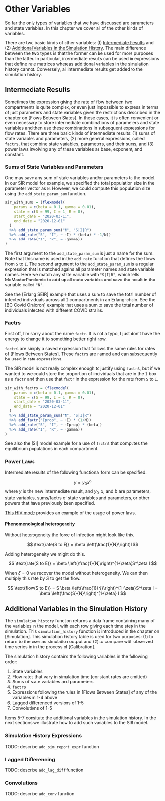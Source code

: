 # Other Variables

So far the only types of variables that we have discussed are parameters and state variables. In this chapter we cover all of the other kinds of variables.

There are two basic kinds of other variables: (1) [Intermediate Results] and (2) [Additional Variables in the Simulation History]. The main difference between the two types is that the former can be used for more purposes than the latter. In particular, intermediate results can be used in expressions that define rate matrices whereas additional variables in the simulation history cannot. Conversely, all intermediate results get added to the simulation history.

## Intermediate Results

Sometimes the expression giving the rate of flow between two compartments is quite complex, or even just impossible to express in terms of just parameters and state variables given the restrictions described in the chapter on [Flows Between States]. In these cases, it is often convenient or even necessary to store intermediate combinations of parameters and state variables and then use these combinations in subsequent expressions for flow rates.  There are three basic kinds of intermediate results: (1) sums of state variables and parameters, (2) more general expressions, called `factr`s, that combine state variables, parameters, and their sums, and (3) power laws involving any of these variables as base, exponent, and constant.

### Sums of State Variables and Parameters

One may save any sum of state variables and/or parameters to the model. In our SIR model for example, we specified the total population size in the parameter vector as `N`. However, we could compute this population size using the `add_state_param_sum` function.
```r
sir_with_sums = (flexmodel(
    params = c(beta = 0.1, gamma = 0.01),
    state = c(S = 99, I = 1, R = 0),
    start_date = "2020-03-11",
    end_date = "2020-12-01"
  )
  %>% add_state_param_sum("N", "S|I|R")
  %>% add_rate("S", "I", ~ (I) * (beta) * (1/N))
  %>% add_rate("I", "R", ~ (gamma))
)
```

The first argument to the `add_state_param_sum` is just a name for the sum. Note that this name is used in the `add_rate` function that defines the flows from `S` to `I`. The second argument to the `add_state_param_sum` is a regular expression that is matched agains all parameter names and state variable names. Here we match any state variable with `"S|I|R"`, which tells McMasterPandemic to add up all state variables and save the result in the variable called `"N"`.

See the [Erlang SEIR] example that uses a sum to save the total number of infected individuals across all `I` compartments in an Erlang-chain. See the [BC Covid Omicron] example that uses a sum to save the total number of individuals infected with different COVID strains.

### Factrs

First off, I'm sorry about the name `factr`. It is not a typo, I just don't have the energy to change it to something better right now.

`factr`s are simply a saved expression that follows the same rules for rates of [Flows Between States]. These `factr`s are named and can subsequently be used in rate expressions.

The SIR model is not really complex enough to justify using `factr`s, but if we wanted to we could store the proportion of individuals that are in the `I` box as a `factr` and then use that `factr` in the expression for the rate from `S` to `I`.
```r
sir_with_factrs = (flexmodel(
    params = c(beta = 0.1, gamma = 0.01),
    state = c(S = 99, I = 1, R = 0),
    start_date = "2020-03-11",
    end_date = "2020-12-01"
  )
  %>% add_state_param_sum("N", "S|I|R")
  %>% add_factr("Iprop", ~ (I) * (1/N))
  %>% add_rate("S", "I", ~ (Iprop) * (beta))
  %>% add_rate("I", "R", ~ (gamma))
)
```

See also the [SI] model example for a use of `factr`s that computes the equilibrium populations in each compartment.

### Power Laws

Intermediate results of the following functional form can be specified.

$$
y = y_0x^b
$$
where $y$ is the new intermediate result, and $y_0$, $x$, and $b$ are parameters, state variables, sums/factrs of state variables and parameters, or other powers that have previously been specified.

[This HIV mode](#granich-hiv-model) provides an example of the usage of power laws.

#### Phenomenological heterogeneity

Without heterogeneity the force of infection might look like this.

$$
\text{rate(S to E)} = \beta \left(\frac{1}{N}\right)I
$$

Adding heterogeneity we might do this.

$$
\text{rate(S to E)} = \beta \left(\frac{1}{N}\right)^{1+\zeta}S^\zeta I
$$

When $\zeta = 0$ we recover the model without heterogeneity.  We can then multiply this rate by $S$ to get the flow.

$$
\text{flow(S to E)} = S \beta \left(\frac{1}{N}\right)^{1+\zeta}S^\zeta I = \beta \left(\frac{S}{N}\right)^{1+\zeta} I
$$

## Additional Variables in the Simulation History

The `simulation_history` function returns a data frame containing many of the variables in the model, with each row giving each time step in the simulation. This `simulation_history` function is introduced in the chapter on [Simulation]. This simulation history table is used for two purposes: (1) to return to the user as simulation output and (2) to compare with observed time series in in the process of [Calibration].

The simulation history contains the following variables in the following order:

1. State variables
2. Flow rates that vary in simulation time (constant rates are omitted)
3. Sums of state variables and parameters
4. `factr`s
5. Expressions following the rules in [Flows Between States] of any of the variables in 1-4 above
6. Lagged differenced versions of 1-5
7. Convolutions of 1-5

Items 5-7 consitute the additional variables in the simulation history. In the next sections we illustrate how to add such variables to the SIR model.

### Simulation History Expressions

TODO: describe `add_sim_report_expr` function

### Lagged Differencing

TODO: describe `add_lag_diff` function

### Convolutions

TODO: describe `add_conv` function
